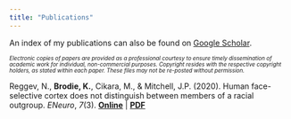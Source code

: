 ```yaml
---
title: "Publications"
---
```


An index of my publications can also be found on [Google Scholar](https://scholar.google.com/citations?user=yTHqqAQAAAAJ){target="_blank}.

::: {style="font-size: 70%; font-style: italic"}
*Electronic copies of papers are provided as a professional courtesy to ensure timely dissemination of academic work for individual, non-commercial purposes. Copyright resides with the respective copyright holders, as stated within each paper. These files may not be re-posted without permission.*
:::

Reggev, N., **Brodie, K.**, Cikara, M., & Mitchell, J.P. (2020). Human face-selective cortex does not distinguish between members of a racial outgroup. *ENeuro*, *7*(3). [**Online**](https://www.ncbi.nlm.nih.gov/pmc/articles/PMC7266143/){target="_blank"} \| [**PDF**](files/papers/ReggevBrodieCikaraMitchell2020.pdf)
